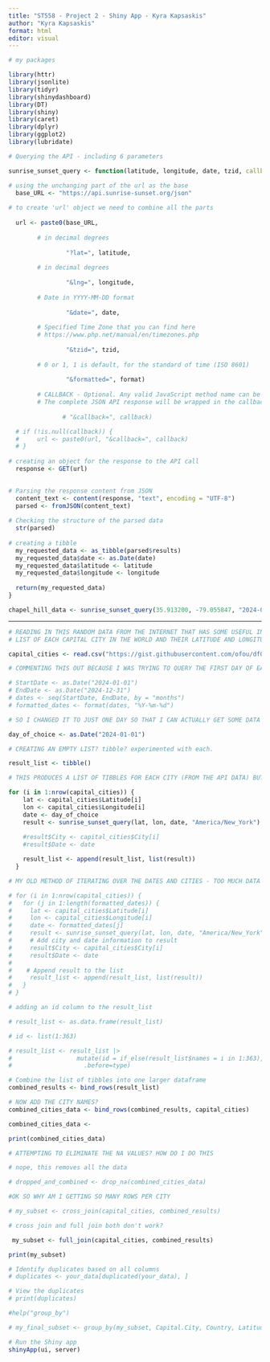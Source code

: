 ```yaml
---
title: "ST558 - Project 2 - Shiny App - Kyra Kapsaskis"
author: "Kyra Kapsaskis"
format: html
editor: visual
---
```


```r
# my packages

library(httr)
library(jsonlite)
library(tidyr)
library(shinydashboard)
library(DT)
library(shiny)
library(caret)
library(dplyr)
library(ggplot2)
library(lubridate)

```


```r

# Querying the API - including 6 parameters

sunrise_sunset_query <- function(latitude, longitude, date, tzid, callback=NULL, format=1){

# using the unchanging part of the url as the base
  base_URL <- "https://api.sunrise-sunset.org/json"
  
# to create 'url' object we need to combine all the parts 
  
  url <- paste0(base_URL,
                
        # in decimal degrees  
        
                "?lat=", latitude,
        
        # in decimal degrees
        
                "&lng=", longitude,
        
        # Date in YYYY-MM-DD format
        
                "&date=", date,
        
        # Specified Time Zone that you can find here         
        # https://www.php.net/manual/en/timezones.php
        
                "&tzid=", tzid,
        
        # 0 or 1, 1 is default, for the standard of time (ISO 8601)
        
                "&formatted=", format)
  
        # CALLBACK - Optional. Any valid JavaScript method name can be used as the callback value.  
        # The complete JSON API response will be wrapped in the callback function requested.
  
               # "&callback=", callback)

  # if (!is.null(callback)) {
  #     url <- paste0(url, "&callback=", callback)
  # }
  
# creating an object for the response to the API call
  response <- GET(url)
  

# Parsing the response content from JSON
  content_text <- content(response, "text", encoding = "UTF-8")
  parsed <- fromJSON(content_text)
  
# Checking the structure of the parsed data
  str(parsed)
  
# creating a tibble
  my_requested_data <- as_tibble(parsed$results)
  my_requested_data$date <- as.Date(date)
  my_requested_data$latitude <- latitude
  my_requested_data$longitude <- longitude
  
  return(my_requested_data)
}


```


```r
chapel_hill_data <- sunrise_sunset_query(35.913200, -79.055847, "2024-07-10", "America/New_York")
```

------------------------------------------------------------------------

```r
# READING IN THIS RANDOM DATA FROM THE INTERNET THAT HAS SOME USEFUL INFO FOR MY PURPOSES
# LIST OF EACH CAPITAL CITY IN THE WORLD AND THEIR LATITUDE AND LONGITUDE

capital_cities <- read.csv("https://gist.githubusercontent.com/ofou/df09a6834a8421b4f376c875194915c9/raw/355eb56e164ddc3cd1a9467c524422cb674e71a9/country-capital-lat-long-population.csv")
```


```r
# COMMENTING THIS OUT BECAUSE I WAS TRYING TO QUERY THE FIRST DAY OF EACH MONTH BUT IT WAS TAKING WAY WAYYY TOO LONG TO RUN. TOO MANY OBSERVATIONS.

# StartDate <- as.Date("2024-01-01")
# EndDate <- as.Date("2024-12-31")
# dates <- seq(StartDate, EndDate, by = "months")
# formatted_dates <- format(dates, "%Y-%m-%d")

# SO I CHANGED IT TO JUST ONE DAY SO THAT I CAN ACTUALLY GET SOME DATA

day_of_choice <- as.Date("2024-01-01")
```

```r
# CREATING AN EMPTY LIST? tibble? experimented with each. 

result_list <- tibble()
```

```r
# THIS PRODUCES A LIST OF TIBBLES FOR EACH CITY (FROM THE API DATA) BUT DOESN'T INCLUDE THE CITY NAME AND LAT/LON THAT WAS USED TO GET THE DATA INSIDE THE TIBBLES

for (i in 1:nrow(capital_cities)) {
    lat <- capital_cities$Latitude[i]
    lon <- capital_cities$Longitude[i]
    date <- day_of_choice
    result <- sunrise_sunset_query(lat, lon, date, "America/New_York")
  
    #result$City <- capital_cities$City[i]
    #result$Date <- date

    result_list <- append(result_list, list(result))
  }

```


```r

# MY OLD METHOD OF ITERATING OVER THE DATES AND CITIES - TOO MUCH DATA - REWROTE THIS ABOVE

# for (i in 1:nrow(capital_cities)) {
#   for (j in 1:length(formatted_dates)) {
#     lat <- capital_cities$Latitude[i]
#     lon <- capital_cities$Longitude[i]
#     date <- formatted_dates[j]
#     result <- sunrise_sunset_query(lat, lon, date, "America/New_York")
#     # Add city and date information to result
#     result$City <- capital_cities$City[i]
#     result$Date <- date
#     
#    # Append result to the list
#     result_list <- append(result_list, list(result))
#   }
# }
```

```r
# adding an id column to the result_list

# result_list <- as.data.frame(result_list)

# id <- list(1:363)

# result_list <- result_list |>
#                  mutate(id = if_else(result_list$names = i in 1:363), "1", "NA"),
#                    .before=type)
```


```r
# Combine the list of tibbles into one larger dataframe
combined_results <- bind_rows(result_list)
```


```r
# NOW ADD THE CITY NAMES? 
combined_cities_data <- bind_rows(combined_results, capital_cities)
```


```r
combined_cities_data <- 
```

```r
print(combined_cities_data)
```

```r
# ATTEMPTING TO ELIMINATE THE NA VALUES? HOW DO I DO THIS

# nope, this removes all the data

# dropped_and_combined <- drop_na(combined_cities_data)
```


```r
#OK SO WHY AM I GETTING SO MANY ROWS PER CITY

# my_subset <- cross_join(capital_cities, combined_results)

# cross join and full join both don't work? 

 my_subset <- full_join(capital_cities, combined_results)
```

```r
print(my_subset)
```
```r
# Identify duplicates based on all columns
# duplicates <- your_data[duplicated(your_data), ]

# View the duplicates
# print(duplicates)
```



```r
#help("group_by")
```


```r
# my_final_subset <- group_by(my_subset, Capital.City, Country, Latitude, Longitude, Population, Capital.Type)
```












```r
# Run the Shiny app
shinyApp(ui, server)
```
